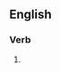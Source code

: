 ==English==

===Verb===
{{head|en|verb form}}

# {{present participle of|repopulate|lang=en|nocat=1}}